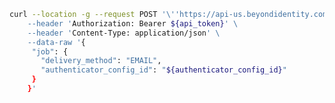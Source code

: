 ```bash
curl --location -g --request POST '\''https://api-us.beyondidentity.com/v1/tenants/${tenant_id}/realms/${realm_id}/identities/${identity_id}/credential-binding-jobs'\'' \
    --header 'Authorization: Bearer ${api_token}' \
    --header 'Content-Type: application/json' \
    --data-raw '{
     "job": {
       "delivery_method": "EMAIL",
       "authenticator_config_id": "${authenticator_config_id}"
     }
    }'
```